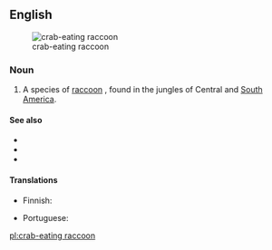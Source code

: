 ==English==
[[Image:Szop rakojad.jpg|thumb|crab-eating raccoon]]

===Noun===
{{en-noun|head=[[crab]]-[[eating]] [[raccoon]]}}

# A species of [[raccoon]] {{taxlink|Procyon cancrivorus|species}}, found in the jungles of Central and [[South America]].

====See also====
* {{pedialite}}
* {{specieslite|Procyon cancrivorus}}
* {{commonslite}}

====Translations====
{{trans-top|species of raccoon}}
* Finnish: {{t-|fi|ravunsyöjäsupi}}
{{trans-mid}}
* Portuguese: {{t|pt|mão-pelada|m}}
{{trans-bottom}}

[[pl:crab-eating raccoon]]